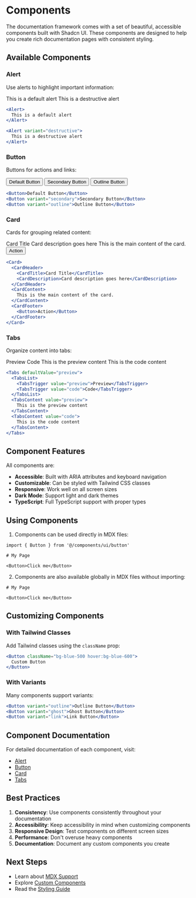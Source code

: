 # Components

The documentation framework comes with a set of beautiful, accessible components built with Shadcn UI. These components are designed to help you create rich documentation pages with consistent styling.

## Available Components

### Alert

Use alerts to highlight important information:

<Alert>
  This is a default alert
</Alert>

<Alert variant="destructive">
  This is a destructive alert
</Alert>

```jsx
<Alert>
  This is a default alert
</Alert>

<Alert variant="destructive">
  This is a destructive alert
</Alert>
```

### Button

Buttons for actions and links:

<Button>Default Button</Button>
<Button variant="secondary" className="ml-2">Secondary Button</Button>
<Button variant="outline" className="ml-2">Outline Button</Button>

```jsx
<Button>Default Button</Button>
<Button variant="secondary">Secondary Button</Button>
<Button variant="outline">Outline Button</Button>
```

### Card

Cards for grouping related content:

<Card>
  <CardHeader>
    <CardTitle>Card Title</CardTitle>
    <CardDescription>Card description goes here</CardDescription>
  </CardHeader>
  <CardContent>
    This is the main content of the card.
  </CardContent>
  <CardFooter>
    <Button>Action</Button>
  </CardFooter>
</Card>

```jsx
<Card>
  <CardHeader>
    <CardTitle>Card Title</CardTitle>
    <CardDescription>Card description goes here</CardDescription>
  </CardHeader>
  <CardContent>
    This is the main content of the card.
  </CardContent>
  <CardFooter>
    <Button>Action</Button>
  </CardFooter>
</Card>
```

### Tabs

Organize content into tabs:

<Tabs defaultValue="preview">
  <TabsList>
    <TabsTrigger value="preview">Preview</TabsTrigger>
    <TabsTrigger value="code">Code</TabsTrigger>
  </TabsList>
  <TabsContent value="preview">
    This is the preview content
  </TabsContent>
  <TabsContent value="code">
    This is the code content
  </TabsContent>
</Tabs>

```jsx
<Tabs defaultValue="preview">
  <TabsList>
    <TabsTrigger value="preview">Preview</TabsTrigger>
    <TabsTrigger value="code">Code</TabsTrigger>
  </TabsList>
  <TabsContent value="preview">
    This is the preview content
  </TabsContent>
  <TabsContent value="code">
    This is the code content
  </TabsContent>
</Tabs>
```

## Component Features

All components are:

- **Accessible**: Built with ARIA attributes and keyboard navigation
- **Customizable**: Can be styled with Tailwind CSS classes
- **Responsive**: Work well on all screen sizes
- **Dark Mode**: Support light and dark themes
- **TypeScript**: Full TypeScript support with proper types

## Using Components

1. Components can be used directly in MDX files:

```mdx
import { Button } from '@/components/ui/button'

# My Page

<Button>Click me</Button>
```

2. Components are also available globally in MDX files without importing:

```mdx
# My Page

<Button>Click me</Button>
```

## Customizing Components

### With Tailwind Classes

Add Tailwind classes using the `className` prop:

```jsx
<Button className="bg-blue-500 hover:bg-blue-600">
  Custom Button
</Button>
```

### With Variants

Many components support variants:

```jsx
<Button variant="outline">Outline Button</Button>
<Button variant="ghost">Ghost Button</Button>
<Button variant="link">Link Button</Button>
```

## Component Documentation

For detailed documentation of each component, visit:

- [Alert](/components/alert)
- [Button](/components/button)
- [Card](/components/card)
- [Tabs](/components/tabs)

## Best Practices

1. **Consistency**: Use components consistently throughout your documentation
2. **Accessibility**: Keep accessibility in mind when customizing components
3. **Responsive Design**: Test components on different screen sizes
4. **Performance**: Don't overuse heavy components
5. **Documentation**: Document any custom components you create

## Next Steps

- Learn about [MDX Support](/features/mdx)
- Explore [Custom Components](/guides/custom-components)
- Read the [Styling Guide](/guides/styling) 